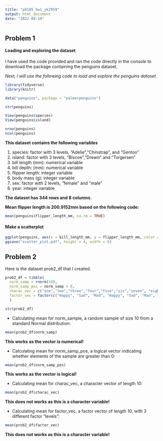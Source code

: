 ```yaml
---
title: "p8105_hw1_yk2959"
output: html_document
date: "2022-09-19"
---
```


## Problem 1
#### Loading and exploring the dataset

I have used the code provided and ran the code directly in the console to download the package containing the penguins dataset.

*Next, I will use the following code to load and explore the penguins dataset.* 

```r
library(tidyverse)
library(knitr)

data("penguins", package = "palmerpenguins")

str(penguins)

View(penguins$species)
View(penguins$island)

nrow(penguins)
ncol(penguins)
```

__This dataset contains the following variables__ 

1. species: factor with 3 levels, "Adelie","Chinstrap", and "Gentoo"
2. island: factor with 3 levels, "Biscoe","Dream" and "Torgersen"
3. bill length (mm): numerical variable  
4. bill depth: (mm): numerical variable  
5. flipper length: integer variable 
6. body mass (g): integer variable
7. sex: factor with 2 levels, "female" and "male"
8. year: integer variable

__The dataset has 344 rows and 8 columns.__

__Mean flipper length is 200.9152mm based on the following code:__

```r
mean(penguins$flipper_length_mm, na.rm = TRUE)
```

#### Make a scatterplot
```r
ggplot(penguins, aes(x = bill_length_mm, y = flipper_length_mm, color = species)) + geom_point()
ggsave("scatter_plot.pdf", height = 4, width = 6)

```

## Problem 2
Here is the dataset prob2_df that I created.
```r
prob2_df = tibble(
  norm_samp = rnorm(10),
  norm_samp_pos = norm_samp > 0,
  charac_vec = c("one","two","three","four","five","six","seven", "eight","nine","ten"), 
  factor_vec = factor(c("Happy", "Sad", "Mad", "Happy", "Sad", "Mad", "Happy", "Sad", "Mad", "Happy"))
  )

str(prob2_df)
```
* Calculating mean for norm_sample, a random sample of size 10 from a standard Normal distribution:
```r
mean(prob2_df$norm_samp)
```
__This works as the vector is numerical!__

* Calculating mean for  norm_samp_pos, a logical vector indicating whether elements of the sample are greater than 0:
```r
mean(prob2_df$norm_samp_pos)
```
__This works as the vector is logical!__

* Calculating mean for  charac_vec, a character vector of length 10:
```r
mean(prob2_df$charac_vec)
```
__This does not works as this is a character variable!__

* Calculating mean for  factor_vec, a factor vector of length 10, with 3 different factor “levels”:
```r
mean(prob2_df$factor_vec)
```
__This does not works as this is a character variable!__
